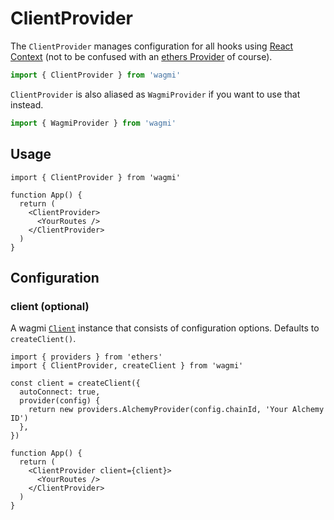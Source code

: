 # ClientProvider

The `ClientProvider` manages configuration for all hooks using [React Context](https://reactjs.org/docs/context.html) (not to be confused with an [ethers Provider](https://docs.ethers.io/v5/api/providers/) of course).

```ts
import { ClientProvider } from 'wagmi'
```

`ClientProvider` is also aliased as `WagmiProvider` if you want to use that instead.

```ts
import { WagmiProvider } from 'wagmi'
```

## Usage

```tsx
import { ClientProvider } from 'wagmi'

function App() {
  return (
    <ClientProvider>
      <YourRoutes />
    </ClientProvider>
  )
}
```

## Configuration

### client (optional)

A wagmi [`Client`](/docs/client) instance that consists of configuration options. Defaults to `createClient()`.

```tsx {4-9,13}
import { providers } from 'ethers'
import { ClientProvider, createClient } from 'wagmi'

const client = createClient({
  autoConnect: true,
  provider(config) {
    return new providers.AlchemyProvider(config.chainId, 'Your Alchemy ID')
  },
})

function App() {
  return (
    <ClientProvider client={client}>
      <YourRoutes />
    </ClientProvider>
  )
}
```
